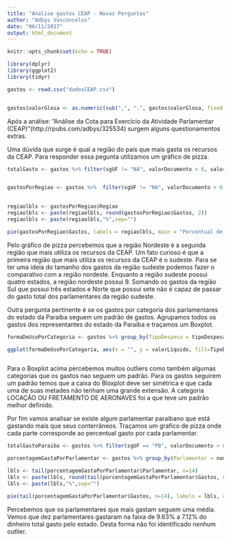 ```yaml
---
title: "Analise gastos CEAP - Novas Perguntas"
author: "Adbys Vasconcelos"
date: "06/11/2017"
output: html_document
---
```


```r
knitr::opts_chunk$set(echo = TRUE)

library(dplyr)
library(ggplot2)
library(tidyr)

gastos <- read.csv("dadosCEAP.csv")


gastos$valorGlosa <- as.numeric(sub(",", ".", gastos$valorGlosa, fixed = TRUE))


```

Após a análise: "Análise da Cota para Exercício da Atividade Parlamentar (CEAP)"(http://rpubs.com/adbys/325534) surgem alguns questionamentos extras.

Uma dúvida que surge é qual a região do país que mais gasta os recursos da CEAP. Para responder essa pegunta utilizamos um gráfico de pizza.

```r

totalGasto <- gastos %>% filter(sgUF != "NA", valorDocumento > 0, valorLíquido > 0) %>% summarise(GastoTotal = sum(valorLíquido))


gastosPorRegiao <- gastos %>%  filter(sgUF != "NA", valorDocumento > 0, valorLíquido > 0) %>% mutate(Regiao = ifelse(sgUF == 'PB' | sgUF == 'PE' | sgUF == 'RN' | sgUF == 'CE' | sgUF == 'PI' | sgUF == 'BA' | sgUF == 'MA' | sgUF == 'SE' | sgUF == 'AL', 'NE', ifelse(sgUF == 'ES' | sgUF == 'RJ' | sgUF == 'MG' | sgUF == 'SP', 'SE', ifelse(sgUF == 'RS' | sgUF == 'PR' | sgUF == 'SC', 'S', ifelse(sgUF == 'MS' | sgUF == 'GO' | sgUF == 'MT' | sgUF == 'DF', 'CO', ifelse(sgUF == 'RO' | sgUF == 'AC' | sgUF == 'PA' | sgUF == 'AM' | sgUF == 'RR' | sgUF == 'AP' | sgUF == 'TO', 'N', 'NA')))))) %>% group_by(Regiao) %>% summarise(Gastos = (sum(valorLíquido)/totalGasto$GastoTotal) * 100) %>%  arrange(Gastos)
                                   

regiaolbls <- gastosPorRegiao$Regiao
regiaolbls <- paste(regiaolbls, round(gastosPorRegiao$Gastos, 2))
regiaolbls <- paste(regiaolbls,"%",sep="")

pie(gastosPorRegiao$Gastos, labels = regiaolbls, main = "Percentual de gastos da CEAP por região")


```

Pelo gráfico de pizza percebemos que a região Nordeste é a segunda região que mais utiliza os recursos da CEAP. Um fato curioso é que a primeira região que mais utiliza os recursos da CEAP é o sudeste. Para se ter uma ideia do tamanho dos gastos da região sudeste podemos fazer o comparativo com a região nordeste. Enquanto a região sudeste possui quatro estados, a região nordeste possui 9. Somando os gastos da região Sul que possui três estados e Norte que possui sete não é capaz de passar do gasto total dos parlamentares da região sudeste.

Outra pergunta pertinente é se os gastos por categoria dos parlamentares do estado da Paraíba seguem um padrão de gastos. Agrupamos todos os gastos dos representantes do estado da Paraíba e traçamos um Boxplot.

```r
formaDeUsoPorCategoria <- gastos %>% group_by(TipoDespesa = tipoDespesa) %>% filter(sgUF == "PB", valorDocumento > 0, valorLíquido > 0) 

ggplot(formaDeUsoPorCategoria, aes(x = "", y = valorLíquido, fill=TipoDespesa)) + geom_boxplot()+  labs(title = "Distribuição dos gastos da CEAP no Estado da Paraíba", x = "Tipo de Gasto", y = "Gasto(R$)") + coord_cartesian(ylim = c(0, 30000)) + theme(legend.text = element_text(size=6))



```

Para o Boxplot acima percebemos muitos outliers como também algumas categorias que os gastos nao seguem um padrão. Para os gastos seguirem um padrão temos que a caixa do Bloxplot deve ser simétrica e que cada uma de suas metades não tenham uma grande extensão. A categoria LOCAÇÃO OU FRETAMENTO DE AERONAVES foi a que teve um padrão melhor definido.

Por fim vamos analisar se existe algum parlamentar paraibano que está gastando mais que seus conterrâneos. Traçamos um grafico de pizza onde cada parte corresponde ao percentual gasto por cada parlamentar.



```r

totalGastoParaiba <- gastos %>% filter(sgUF == "PB", valorDocumento > 0, valorLíquido > 0) %>% summarise(GastoTotal = sum(valorLíquido))

porcentagemGastaPorParlamentar <- gastos %>% group_by(Parlamentar = nomeParlamentar) %>% filter(sgUF == "PB", valorDocumento > 0, valorLíquido > 0) %>% summarise(Gastos = ((sum(valorLíquido)/totalGastoParaiba$GastoTotal)) * 100) %>% arrange(Gastos)

lbls <- tail(porcentagemGastaPorParlamentar$Parlamentar, n=14)
lbls <- paste(lbls, round(tail(porcentagemGastaPorParlamentar$Gastos, n=14), 2))
lbls <- paste(lbls,"%",sep="")

pie(tail(porcentagemGastaPorParlamentar$Gastos, n=14), labels = lbls, cex=0.7)


```

Percebemos que os parlamentares que mais gastam seguem uma média. Vemos que dez parlamentares gastaram na faixa de 9.63% a 7.12% do dinheiro total gasto pelo estado. Desta forma não foi identificado nenhum outlier.
